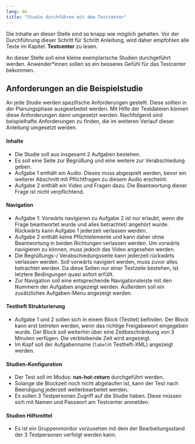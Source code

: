 ```yaml
---
lang: de
title: "Studie durchführen mit dem Testcenter"
---
```


::: {.callout-note}
Die Inhalte an dieser Stelle sind so knapp wie möglich gehalten. Vor der Durchführung dieser Schritt für Schritt Anleitung, wird daher empfohlen alle Texte im Kapitel: **Testcenter** zu lesen.
:::

An dieser Stelle soll eine kleine exemplarische Studien durchgeführt werden. Anwender\*innen sollen so ein besseres Gefühl für das Testcenter bekommen. 

## Anforderungen an die Beispielstudie

An jede Studie werden spezifische Anforderungen gestellt. Diese sollten in der Planungsphase ausgearbeitet werden. Mit Hilfe der Testdateien können diese Anforderungen dann umgesetzt werden. Nachfolgend sind beispielhafte Anforderungen zu finden, die im weiteren Verlauf dieser Anleitung umgesetzt werden.

#### Inhalte

* Die Studie soll aus insgesamt 2 Aufgaben bestehen. 
* Es soll eine Seite zur Begrüßung und eine weitere zur Verabschiedung geben. 
* Aufgabe 1 enthält ein Audio. Dieses muss abgespielt werden, bevor ein weiterer Abschnitt mit Pflichtfragen zu diesem Audio erscheint. 
* Aufgabe 2 enthält ein Video und Fragen dazu. Die Beantwortung dieser Frage ist nicht verpflichtend.

#### Navigation

* Aufgabe 1: Vorwärts navigieren zu Aufgabe 2 ist nur erlaubt, wenn die Frage beantwortet wurde und alles betrachtet/ angehört wurde. Rückwärts kann Aufgabe 1 jederzeit verlassen werden. 
* Aufgabe 2 enthält keine Pflichtelemente und kann daher ohne Beantwortung in beiden Richtungen verlassen werden. Um vorwärts navigieren zu können, muss jedoch das Video angesehen werden. 
* Die Begrüßungs-/ Verabschiedungsseite kann jederzeit rückwärts verlassen werden. Soll vorwärts navigiert werden, muss zuvor alles betrachtet werden. Da diese Seiten nur einer Textzeile bestehen, ist letztere Bedingungen quasi sofort erfüllt.
* Zur Navigation soll eine entsprechende Navigationsleiste mit den Nummern der Aufgaben angezeigt werden. Außerdem soll ein zusätzliches Aufgaben-Menu angezeigt werden.

#### Testheft Strukturierung

* Aufgabe 1 und 2 sollen sich in einem Block (Testlet) befinden. Der Block kann erst betreten werden, wenn das richtige Freigabewort eingegeben wurde. Der Block soll weiterhin über eine Zeitbeschränkung von 3 Minuten verfügen. Die verbleibende Zeit wird angezeigt.
* Im Kopf soll der Aufgabenname (`label`in Testheft-XML) angezeigt werden.

#### Studien-Konfiguration

* Der Test soll im Modus: **run-hot-return** durchgeführt werden. 
* Solange die Blockzeit noch nicht abgelaufen ist, kann der Test nach Beendigung jederzeit weiterbearbeitet werden.
* Es sollen 3 Testpersonen Zugriff auf die Studie haben. Diese müssen sich mit Namen und Passwort am Testcenter anmelden. 

#### Studien Hilfsmittel

* Es ist ein Gruppenmonitor vorzusehen mit dem der Bearbeitungsstand der 3 Testpersonen verfolgt werden kann.